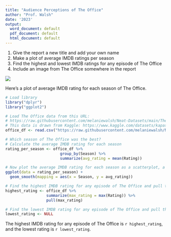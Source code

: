 ```yaml
---
title: "Audience Perceptions of The Office"
author: "Prof. Walsh"
date: '2023'
output:
  word_document: default
  pdf_document: default
  html_document: default
---
```


1. Give the report a new title and add your own name
2. Make a plot of average IMDB ratings per season
3. Find the highest and lowest IMDB ratings for any episode of The Office
4. Include an image from The Office somewhere in the report

![](https://static.onecms.io/wp-content/uploads/sites/6/2018/05/gettyimages-141187266-2000.jpg)

Here's a plot of average IMDB rating for each season of The Office.
```r
# Load library
library("dplyr")
library("ggplot2")

# Load The Office data from this URL:
# https://raw.githubusercontent.com/melaniewalsh/Neat-Datasets/main/TheOfficeIMDBPerEpisode.csv
# This data is drawn from Kaggle: https://www.kaggle.com/datasets/kapastor/the-office-imdb-ratings-per-episode
office_df <- read.csv("https://raw.githubusercontent.com/melaniewalsh/Neat-Datasets/main/TheOfficeIMDBPerEpisode.csv",  stringsAsFactors = FALSE)

# Which season of The Office was the best?
# Calculate the average IMDB rating for each season
rating_per_season <- office_df %>% 
                        group_by(Season) %>%
                        summarize(avg_rating = mean(Rating))

# Now plot the average IMDB rating for each season as a scatterplot, a line plot, or both
ggplot(data = rating_per_season) +
  geom_smooth(mapping = aes(x = Season, y = avg_rating)) 
```

```r
# Find the highest IMDB rating for any episode of The Office and pull the value
highest_rating <- office_df %>% 
                  summarize(max_rating = max(Rating)) %>% 
                  pull(max_rating)

# Find the lowest IMDB rating for any episode of The Office and pull the value
lowest_rating <- NULL
```

The highest IMDB rating for any episode of The Office is `r highest_rating`, and the lowest rating is `r lowest_rating`.
